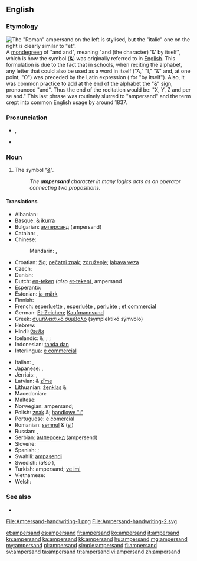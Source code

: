 {{also|ampèrsand}}
==English==

===Etymology===
[[Image:Ampersand.svg|thumb|right|The "Roman" ampersand on the left is stylised, but the "italic" one on the right is clearly similar to "et".]]
A [[mondegreen]] of "and {{term|per se|lang=la}} and", meaning "and (the character) '&' by itself", which is how the symbol ('''[[&]]''') was originally referred to in [[English]]. This formulation is due to the fact that in schools, when reciting the alphabet, any letter that could also be used as a word in itself ("A," "I," "&" and, at one point, "O") was preceded by the Latin expression {{term|per se|lang=la}} ({{etyl|la|en}} for "by itself"). Also, it was common practice to add at the end of the alphabet the "&" sign, pronounced "and". Thus the end of the recitation would be: "X, Y, Z and per se and." This last phrase was routinely slurred to "ampersand" and the term crept into common English usage by around 1837.

===Pronunciation===
* {{a|UK}} {{IPA|/ˈæm.pə(ɹ).sænd/|/ˈæmp.ə(ɹ)ˌzænd/}}, {{X-SAMPA|/'{m.p@(r\).s{nd/|/"{m.p@(r\)%z{nd/}}
* {{audio|en-us-ampersand.ogg|Audio (US)}}

===Noun===
{{en-noun}}

# The symbol "[[&]]".
#: ''The '''ampersand''' character in many logics acts as an operator connecting two propositions.''

====Translations====
{{trans-top|the symbol &}}
* Albanian: {{t-|sq|simbol}}
* Basque: & [[ikurra]]
* Bulgarian: [[амперсанд]] (ampersand) {{g|m}}
* Catalan: {{t-|ca|i comercial|f}}, {{t-|ca|et|m}}
* Chinese:
*: Mandarin: {{t-|cmn|和號|sc=Hani}}, {{t-|cmn|和号|tr=hé hào|sc=Hani}}
* Croatian: [[žig]]; [[pečatni znak]]; [[združenje]]; [[labava veza]]
* Czech: {{t-|cs|ampersand}}
* Danish: {{t-|da|og-tegn}}
* Dutch: [[en-teken]] (''also'' [[et-teken]]), ampersand
* Esperanto: {{t-|eo|kaj-signo}}
* Estonian: [[ja-märk]]
* Finnish: {{t-|fi|et-merkki}}
* French: [[esperluette]] {{g|f}}, [[esperluète]] {{g|f}}, [[perluète]] {{g|f}} ; [[et commercial]] {{g|m}}
* German: [[Et-Zeichen]]; [[Kaufmannsund]] {{g|n}}
* Greek: [[συμπλεκτικό σύμβολο]] (symplektikó sýmvolo) {{g|n}}
* Hebrew: {{t-|he|א‏מפ‏רסנד|m|alt=אָ‏מְפֵּ‏רְסָ‏נְד|tr=ámpersand}}
* Hindi: [[ऐंपरसैंड]]
* Icelandic: {{t-|is|táknið}} &; {{t-|is|og-lykkja}}; {{t-|is|tengilykkja}}; {{t-|is|hlíðskipulykkja}}
* Indonesian: [[tanda dan]]
* Interlingua: [[e commercial]]
{{trans-mid}}
* Italian: {{t-|it|e commerciale|f}}, {{t+|it|ampersand}}
* Japanese: {{t+|ja|アンパサンド|tr=ampasando}}, {{t-|ja|アンド|tr=ando}}
* Jèrriais: {{tø|roa-jer|ampèrsand|m}}, {{tø|roa-jer|et|m}}
* Latvian: & [[zīme]]
* Lithuanian: [[ženklas]] &
* Macedonian: {{t-|mk|амперсанд|m|tr=ámpersand}}
* Maltese: {{t-|mt|u kummerċjali}}
* Norwegian: ampersand; {{t-|no|kringle}}
* Polish: [[znak]] &; [[handlowe "i"]]
* Portuguese: [[e comercial]] {{g|m}}
* Romanian: [[semnul]] & ([[și]])
* Russian: {{t+|ru|амперсанд|m|tr=ampersánd}}, {{t-|ru|знак конъюнкции|m|tr=znak kon”júnkcii}}
* Serbian: [[амперсенд]] (ampersend)
* Slovene: {{t+|sl|vezaj}}
* Spanish: {{t-|es|y comercial|m}}; {{t+|es|et|f}}
* Swahili: [[ampasendi]]
* Swedish: {{t-|sv|och-tecken|n}} (''also'' {{t+|sv|et-tecken|n}}),  {{t+|sv|ampersand|c}}
* Turkish: ampersand; [[ve imi]]
* Vietnamese: {{t+|vi|ký hiệu}}
* Welsh: {{t-|cy|ampersand}}
{{trans-bottom}}

===See also===
* {{pedia}}
<gallery caption="Handwritten styles" perrow=2>
File:Ampersand-handwriting-1.png
File:Ampersand-handwriting-2.svg
</gallery>
{{typography marks}}

[[et:ampersand]]
[[es:ampersand]]
[[fr:ampersand]]
[[ko:ampersand]]
[[it:ampersand]]
[[kn:ampersand]]
[[ka:ampersand]]
[[kk:ampersand]]
[[hu:ampersand]]
[[mg:ampersand]]
[[my:ampersand]]
[[pl:ampersand]]
[[simple:ampersand]]
[[fi:ampersand]]
[[sv:ampersand]]
[[ta:ampersand]]
[[tr:ampersand]]
[[vi:ampersand]]
[[zh:ampersand]]